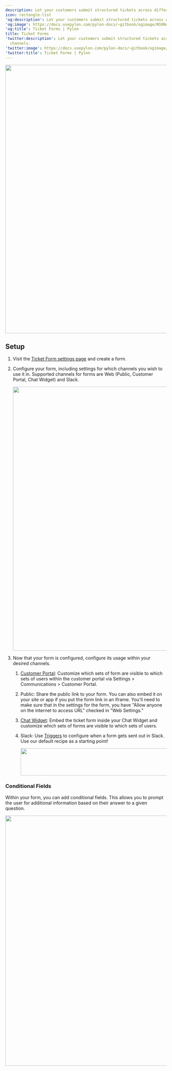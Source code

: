---
description: Let your customers submit structured tickets across different channels.
icon: rectangle-list
'og:description': Let your customers submit structured tickets across different channels.
'og:image': https://docs.usepylon.com/pylon-docs/~gitbook/ogimage/NS9Nch8A1HboK0RreU0L
'og:title': Ticket Forms | Pylon
title: Ticket Forms
'twitter:description': Let your customers submit structured tickets across different
  channels.
'twitter:image': https://docs.usepylon.com/pylon-docs/~gitbook/ogimage/NS9Nch8A1HboK0RreU0L
'twitter:title': Ticket Forms | Pylon
---
<Frame caption="Web form example">
<img alt="" class="block" data-testid="zoom-image" fetchpriority="high" height="839" sizes="(max-width: 640px) 400px, 768px" src="/images/9509983c.png" width="1477"/>
</Frame>

## Setup

1. Visit the [Ticket Form settings page](https://app.usepylon.com/settings/ticket-forms) and create a form.
2. Configure your form, including settings for which channels you wish to use it in. Supported channels for forms are Web (Public, Customer Portal, Chat Widget) and Slack.

    <Frame>
    <img alt="" class="block" data-testid="zoom-image" fetchpriority="low" height="825" loading="lazy" sizes="(max-width: 640px) 400px, 768px" src="/images/40d4052e.png" width="1214"/>
    </Frame>

3. Now that your form is configured, configure its usage within your desired channels.
    1. [Customer Portal](https://app.usepylon.com/settings/customer-portal): Customize which sets of form are visible to which sets of users within the customer portal via Settings > Communications > Customer Portal.
    2. Public: Share the public link to your form. You can also embed it on your site or app if you put the form link in an iframe. You'll need to make sure that in the settings for the form, you have "Allow anyone on the internet to access URL" checked in "Web Settings."
    3. [Chat Widget](https://app.usepylon.com/settings/in-app-chat?tab=home_screen): Embed the ticket form inside your Chat Widget and customize which sets of forms are visible to which sets of users.
    4. Slack: Use [Triggers](/pylon-docs/platform/triggers) to configure when a form gets sent out in Slack. Use our default recipe as a starting point!

        <Frame>
        <img alt="" class="block" data-testid="zoom-image" fetchpriority="low" height="85" loading="lazy" sizes="(max-width: 640px) 400px, 768px" src="/images/ca82f287.png" width="822"/>
        </Frame>

### Conditional Fields

Within your form, you can add conditional fields. This allows you to prompt the user for additional information based on their answer to a given question.

<Frame>
<img alt="" class="block" data-testid="zoom-image" fetchpriority="low" height="782" loading="lazy" sizes="(max-width: 640px) 400px, 768px" src="/images/63d3debc.png" width="2060"/>
</Frame>
